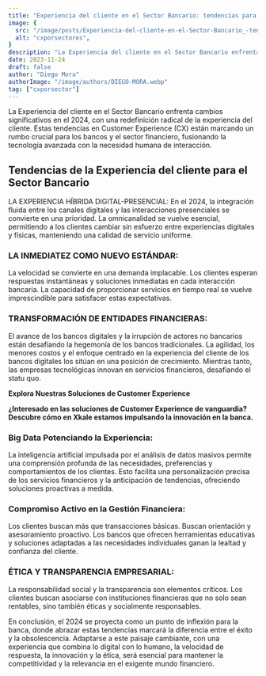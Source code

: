 ```yaml
---
title: "Experiencia del cliente en el Sector Bancario: tendencias para el 2024"
image: {
  src: "/image/posts/Experiencia-del-cliente-en-el-Sector-Bancario_-tendencias-para-el-2024.webp",
  alt: "cxporsectores",
}
description: "La Experiencia del cliente en el Sector Bancario enfrenta cambios significativos en el 2024, con una redefinición radical de la experiencia del cliente. Estas tendencias en Customer Experience (CX) están marcando un rumbo crucial para los bancos y el sector financiero, fusionando la tecnología avanzada con la necesidad humana de interacción."
date: 2023-11-24
draft: false
author: "Diego Mora"
authorImage: "/image/authors/DIEGO-MORA.webp"
tag: ["cxporsector"]
---
```



La Experiencia del cliente en el Sector Bancario enfrenta cambios significativos en el 2024, con una redefinición radical de la experiencia del cliente. Estas tendencias en Customer Experience (CX) están marcando un rumbo crucial para los bancos y el sector financiero, fusionando la tecnología avanzada con la necesidad humana de interacción.

## Tendencias de la Experiencia del cliente para el Sector Bancario
LA EXPERIENCIA HÍBRIDA DIGITAL-PRESENCIAL:
En el 2024, la integración fluida entre los canales digitales y las interacciones presenciales se convierte en una prioridad. La omnicanalidad se vuelve esencial, permitiendo a los clientes cambiar sin esfuerzo entre experiencias digitales y físicas, manteniendo una calidad de servicio uniforme.

### LA INMEDIATEZ COMO NUEVO ESTÁNDAR:
La velocidad se convierte en una demanda implacable. Los clientes esperan respuestas instantáneas y soluciones inmediatas en cada interacción bancaria. La capacidad de proporcionar servicios en tiempo real se vuelve imprescindible para satisfacer estas expectativas.

### TRANSFORMACIÓN DE ENTIDADES FINANCIERAS:
El avance de los bancos digitales y la irrupción de actores no bancarios están desafiando la hegemonía de los bancos tradicionales. La agilidad, los menores costos y el enfoque centrado en la experiencia del cliente de los bancos digitales los sitúan en una posición de crecimiento. Mientras tanto, las empresas tecnológicas innovan en servicios financieros, desafiando el statu quo.

**Explora Nuestras Soluciones de Customer Experience**

**¿Interesado en las soluciones de Customer Experience de vanguardia? Descubre cómo en Xkale estamos impulsando la innovación en la banca.**

<Link text="¡decubre cómo!" href="/experiencia-del-cliente"/>

### Big Data Potenciando la Experiencia:
La inteligencia artificial impulsada por el análisis de datos masivos permite una comprensión profunda de las necesidades, preferencias y comportamientos de los clientes. Esto facilita una personalización precisa de los servicios financieros y la anticipación de tendencias, ofreciendo soluciones proactivas a medida.

### Compromiso Activo en la Gestión Financiera:
Los clientes buscan más que transacciones básicas. Buscan orientación y asesoramiento proactivo. Los bancos que ofrecen herramientas educativas y soluciones adaptadas a las necesidades individuales ganan la lealtad y confianza del cliente.

### ÉTICA Y TRANSPARENCIA EMPRESARIAL:
La responsabilidad social y la transparencia son elementos críticos. Los clientes buscan asociarse con instituciones financieras que no solo sean rentables, sino también éticas y socialmente responsables.

En conclusión, el 2024 se proyecta como un punto de inflexión para la banca, donde abrazar estas tendencias marcará la diferencia entre el éxito y la obsolescencia. Adaptarse a este paisaje cambiante, con una experiencia que combina lo digital con lo humano, la velocidad de respuesta, la innovación y la ética, será esencial para mantener la competitividad y la relevancia en el exigente mundo financiero.